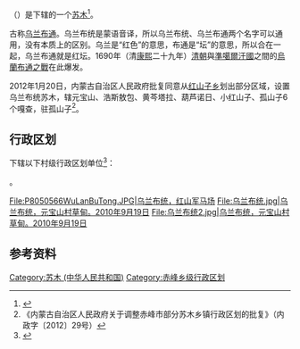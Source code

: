 {{中国乡级行政区|15/04/25/500/000}}

'''{{PAGENAMEBASE}}'''（{{lang-mn|ᠤᠯᠠᠭᠠᠨ ᠪᠤᠲᠤᠩ Улаанбутан}}）是{{PRC admin/fullname|15/04/25/500/000|3}}下辖的一个[[苏木_(行政区划)|苏木]]<ref>{{PRC admin/ref sgc|{{PRC admin/parent|15/04/25/500/000}}}}</ref>。

古称[[乌兰布通|乌兰布通]]。乌兰布统是蒙语音译，所以乌兰布统、乌兰布通两个名字可以通用，没有本质上的区别。乌兰是“红色”的意思，布通是“坛”的意思，所以合在一起，乌兰布通就是红坛。1690年（清[[康熙|康熙]]二十九年）[[清朝|清朝]]與[[準噶爾汗國|準噶爾汗國]]之間的[[烏蘭布通之戰|烏蘭布通之戰]]在此爆发。

2012年1月20日，内蒙古自治区人民政府批复同意从[[红山子乡|红山子乡]]划出部分区域，设置乌兰布统苏木，辖元宝山、浩斯敖包、黄芩塔拉、葫芦诺日、小红山子、孤山子6个嘎查，驻孤山子<ref>《内蒙古自治区人民政府关于调整赤峰市部分苏木乡镇行政区划的批复》（内政字〔2012〕29号）</ref>。

== 行政区划 ==
{{PAGENAMEBASE}}下辖以下村级行政区划单位<ref>{{PRC admin/ref sgc|15/04/25/500/000}}</ref>：

{{PRC admin/children|15/04/25/500/000}}。

<gallery>
File:P8050566WuLanBuTong.JPG|乌兰布统，红山军马场
File:乌兰布统.jpg|乌兰布统，元宝山村草甸。2010年9月19日
File:乌兰布统2.jpg|乌兰布统，元宝山村草甸。2010年9月19日
</gallery>

== 参考资料 ==
{{reflist}}

{{PRC admin/navcat|15/04/25/500/000}}
{{内蒙古行政区划小作品}}
[[Category:苏木_(中华人民共和国)|Category:苏木 (中华人民共和国)]]
[[Category:赤峰乡级行政区划|Category:赤峰乡级行政区划]]